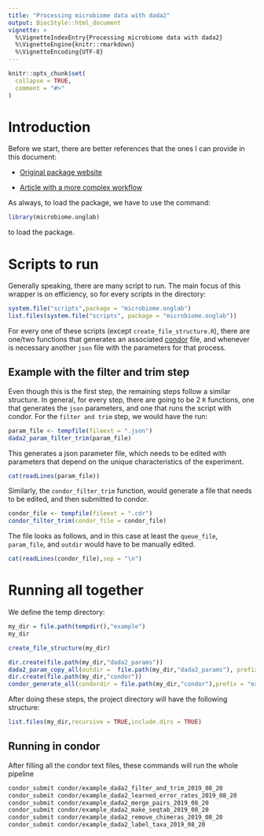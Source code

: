 ```yaml
---
title: "Processing microbiome data with dada2"
output: BiocStyle::html_document
vignette: >
  %\VignetteIndexEntry{Processing microbiome data with dada2}
  %\VignetteEngine{knitr::rmarkdown}
  %\VignetteEncoding{UTF-8}
---
```


```r
knitr::opts_chunk$set(
  collapse = TRUE,
  comment = "#>"
)
```

# Introduction

Before we start, there are better references that the ones I can provide in this document:

* [Original package website](https://benjjneb.github.io/dada2/)

* [Article with a more complex workflow](https://f1000research.com/articles/5-1492/v2)

As always, to load the package, we have to use the command:

```r
library(microbiome.onglab)
```

to load the package. 

# Scripts to run

Generally speaking, there are many script to run. The main focus of this wrapper is on efficiency, so for every scripts in the directory:

```r

system.file("scripts",package = "microbiome.onglab")
list.files(system.file("scripts", package = "microbiome.onglab"))

```

For every one of these scripts (except `create_file_structure.R`), there are one/two functions that generates an associated [condor](https://research.cs.wisc.edu/htcondor/) file, and whenever is necessary another `json` file with the parameters for that process. 


## Example with the filter and trim step

Even though this is the first step, the remaining steps follow a similar structure. In general, for every step, there are going to be 2 `R` functions, one that generates the `json` parameters, and one that runs the script with condor. For the `filter and trim` step, we would have the run:

```r
param_file <- tempfile(fileext = ".json")
dada2_param_filter_trim(param_file)
```

This generates a json parameter file, which needs to be edited with parameters that depend on the unique characteristics of the experiment.

```r

cat(readLines(param_file))

```

Similarly, the `condor_filter_trim` function, would generate a file that needs to be edited, and then submitted to condor.

```r
condor_file <- tempfile(fileext = ".cdr")
condor_filter_trim(condor_file = condor_file)

```

The file looks as follows, and in this case at least the `queue_file`, `param_file`, and `outdir` would have to be manually edited.

```r

cat(readLines(condor_file),sep = "\n")

```


# Running all together

We define the temp directory:

```r

my_dir = file.path(tempdir(),"example")
my_dir

create_file_structure(my_dir)

dir.create(file.path(my_dir,"dada2_params"))
dada2_param_copy_all(outdir =  file.path(my_dir,"dada2_params"), prefix = "example")
dir.create(file.path(my_dir,"condor"))
condor_generate_all(condordir = file.path(my_dir,"condor"),prefix = "example")

```

After doing these steps, the project directory will have the following structure:

```r

list.files(my_dir,recursive = TRUE,include.dirs = TRUE)

```

## Running in condor

After filling all the condor text files, these commands will run the whole pipeline

```bash

condor_submit condor/example_dada2_filter_and_trim_2019_08_20
condor_submit condor/example_dada2_learned_error_rates_2019_08_20
condor_submit condor/example_dada2_merge_pairs_2019_08_20           
condor_submit condor/example_dada2_make_seqtab_2019_08_20    
condor_submit condor/example_dada2_remove_chimeras_2019_08_20
condor_submit condor/example_dada2_label_taxa_2019_08_20        

```




